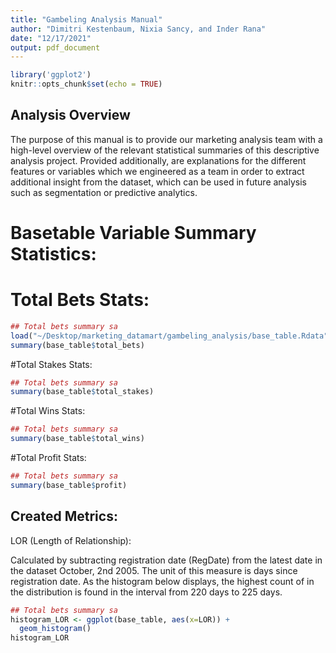 ```yaml
---
title: "Gambeling Analysis Manual"
author: "Dimitri Kestenbaum, Nixia Sancy, and Inder Rana"
date: "12/17/2021"
output: pdf_document
---
```


```r
library('ggplot2')
knitr::opts_chunk$set(echo = TRUE)
```

## Analysis Overview

The purpose of this manual is to provide our marketing analysis team with a high-level overview of the relevant statistical summaries of this descriptive analysis project. Provided additionally, are explanations for the different features or variables which we engineered as a team in order to extract additional insight from the dataset, which can be used in future analysis such as segmentation or predictive analytics. 

# Basetable Variable Summary Statistics: 
# Total Bets Stats:
```r
## Total bets summary sa
load("~/Desktop/marketing_datamart/gambeling_analysis/base_table.Rdata")
summary(base_table$total_bets)
```
#Total Stakes Stats:

```r
## Total bets summary sa
summary(base_table$total_stakes)
```
#Total Wins Stats:
```r
## Total bets summary sa
summary(base_table$total_wins)
```
#Total Profit Stats: 
```r
## Total bets summary sa
summary(base_table$profit)
```
## Created Metrics:

LOR (Length of Relationship):

Calculated by subtracting registration date (RegDate) from the latest date in the dataset October, 2nd 2005. The unit of this measure is days since registration date. As the histogram below displays, the highest count of in the distribution is found in the interval from 220 days to 225 days. 

```r
## Total bets summary sa
histogram_LOR <- ggplot(base_table, aes(x=LOR)) +
  geom_histogram() 
histogram_LOR
```




